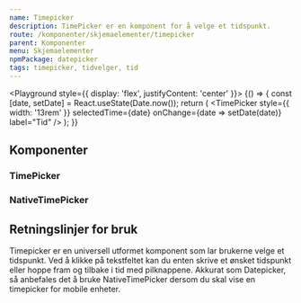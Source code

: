 ```yaml
---
name: Timepicker
description: TimePicker er en komponent for å velge et tidspunkt.
route: /komponenter/skjemaelementer/timepicker
parent: Komponenter
menu: Skjemaelementer
npmPackage: datepicker
tags: timepicker, tidvelger, tid
---
```



<PageHeader />

<Playground style={{ display: 'flex', justifyContent: 'center' }}>
  {() => {
    const [date, setDate] = React.useState(Date.now());
    return (
      <TimePicker
        style={{ width: '13rem' }}
        selectedTime={date}
        onChange={date => setDate(date)}
        label="Tid"
      />
    );
  }}
</Playground>

## Komponenter

### TimePicker

<ImportStatement imports="TimePicker" />
<Props of={TimePicker} />

### NativeTimePicker

<ImportStatement imports="NativeTimePicker" />
<Props of={NativeTimePicker} />

## Retningslinjer for bruk

Timepicker er en universell utformet komponent som lar brukerne velge et tidspunkt. Ved å klikke på tekstfeltet kan du enten skrive et ønsket tidspunkt eller hoppe fram og tilbake i tid med pilknappene. Akkurat som Datepicker, så anbefales det å bruke NativeTimePicker dersom du skal vise en timepicker for mobile enheter.
